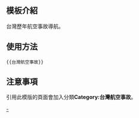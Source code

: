 <includeonly><!-- 在這裡加入模板的保護標識 --></includeonly><noinclude>{{Documentation subpage}}</noinclude>
<!-- 在本行下編輯模板說明 -->

== 模板介紹 ==

台灣歷年航空事故導航。

==使用方法==

<pre>{{台灣航空事故}}</pre>

== 注意事項 ==

引用此模版的頁面會加入分類'''Category:台灣航空事故'''。

<includeonly>
<!-- 本行下加入模板的分類 -->
[[Category:台灣航空事故|-]]
</includeonly>